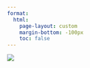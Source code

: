 ```yaml
---
format:
  html:
    page-layout: custom
    margin-bottom: -100px
    toc: false
---
```


::: column-screen
![](images/corynactis.jpg)
:::